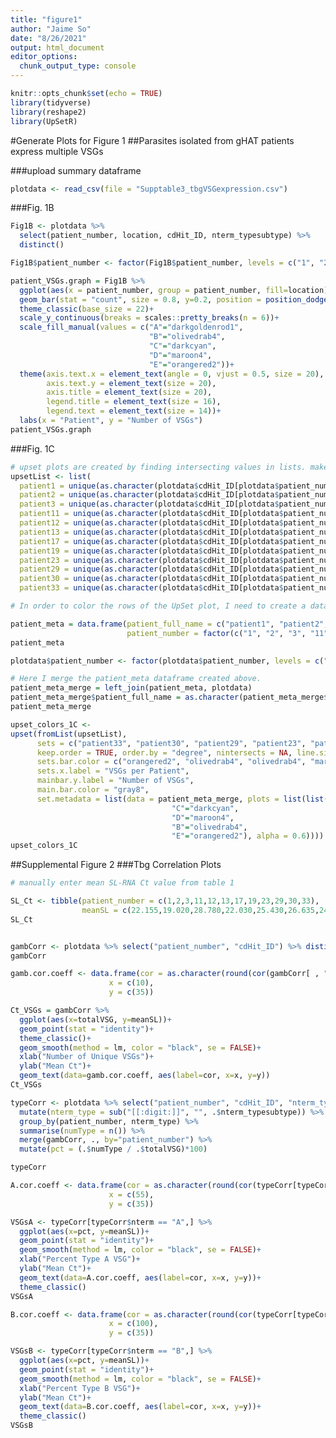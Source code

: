 ```yaml
---
title: "figure1"
author: "Jaime So"
date: "8/26/2021"
output: html_document
editor_options: 
  chunk_output_type: console
---
```


```r
knitr::opts_chunk$set(echo = TRUE)
library(tidyverse)
library(reshape2)
library(UpSetR)
```

#Generate Plots for Figure 1
##Parasites isolated from gHAT patients express multiple VSGs


###upload summary dataframe
```r

plotdata <- read_csv(file = "Supptable3_tbgVSGexpression.csv")

```

###Fig. 1B
```r

Fig1B <- plotdata %>% 
  select(patient_number, location, cdHit_ID, nterm_typesubtype) %>% 
  distinct() 

Fig1B$patient_number <- factor(Fig1B$patient_number, levels = c("1", "2", "3", "11", "12", "13", "17", "19", "23", "29", "30", "33"))

patient_VSGs.graph = Fig1B %>% 
  ggplot(aes(x = patient_number, group = patient_number, fill=location))+
  geom_bar(stat = "count", size = 0.8, y=0.2, position = position_dodge())+
  theme_classic(base_size = 22)+
  scale_y_continuous(breaks = scales::pretty_breaks(n = 6))+
  scale_fill_manual(values = c("A"="darkgoldenrod1",
                               "B"="olivedrab4",
                               "C"="darkcyan",
                               "D"="maroon4",
                               "E"="orangered2"))+
  theme(axis.text.x = element_text(angle = 0, vjust = 0.5, size = 20), 
        axis.text.y = element_text(size = 20), 
        axis.title = element_text(size = 20),
        legend.title = element_text(size = 16), 
        legend.text = element_text(size = 14))+
  labs(x = "Patient", y = "Number of VSGs")
patient_VSGs.graph

```

###Fig. 1C
```r
# upset plots are created by finding intersecting values in lists. make the dataframe into a list
upsetList <- list(
  patient1 = unique(as.character(plotdata$cdHit_ID[plotdata$patient_number =="1"])),
  patient2 = unique(as.character(plotdata$cdHit_ID[plotdata$patient_number =="2"])),
  patient3 = unique(as.character(plotdata$cdHit_ID[plotdata$patient_number =="3"])),
  patient11 = unique(as.character(plotdata$cdHit_ID[plotdata$patient_number =="11"])),
  patient12 = unique(as.character(plotdata$cdHit_ID[plotdata$patient_number =="12"])),
  patient13 = unique(as.character(plotdata$cdHit_ID[plotdata$patient_number =="13"])),
  patient17 = unique(as.character(plotdata$cdHit_ID[plotdata$patient_number =="17"])),
  patient19 = unique(as.character(plotdata$cdHit_ID[plotdata$patient_number =="19"])),
  patient23 = unique(as.character(plotdata$cdHit_ID[plotdata$patient_number =="23"])),
  patient29 = unique(as.character(plotdata$cdHit_ID[plotdata$patient_number =="29"])),
  patient30 = unique(as.character(plotdata$cdHit_ID[plotdata$patient_number =="30"])),
  patient33 = unique(as.character(plotdata$cdHit_ID[plotdata$patient_number =="33"])))

# In order to color the rows of the UpSet plot, I need to create a dataframe where the first column is the name of the sets (patient_full_name) and the second column is the variable used to compare the sets (patient_number).

patient_meta = data.frame(patient_full_name = c("patient1", "patient2", "patient3", "patient11", "patient12", "patient13", "patient17", "patient19", "patient23", "patient29", "patient30", "patient33"),
                          patient_number = factor(c("1", "2", "3", "11", "12", "13", "17", "19", "23", "29", "30", "33")))
patient_meta

plotdata$patient_number <- factor(plotdata$patient_number, levels = c("1", "2", "3", "11", "12", "13", "17", "19", "23", "29", "30", "33"))

# Here I merge the patient_meta dataframe created above.
patient_meta_merge = left_join(patient_meta, plotdata)
patient_meta_merge$patient_full_name = as.character(patient_meta_merge$patient_full_name)
patient_meta_merge

upset_colors_1C <-
upset(fromList(upsetList), 
      sets = c("patient33", "patient30", "patient29", "patient23", "patient19", "patient17", "patient13", "patient12", "patient11", "patient3", "patient2", "patient1"), 
      keep.order = TRUE, order.by = "degree", nintersects = NA, line.size = 0.4, 
      sets.bar.color = c("orangered2", "olivedrab4", "olivedrab4", "maroon4", "darkcyan", "darkcyan", "darkcyan", "darkcyan", "darkcyan", "darkgoldenrod1", "darkgoldenrod1", "darkgoldenrod1"), point.size = 2.8, text.scale = 1.8, mb.ratio = c(0.5, 0.5), 
      sets.x.label = "VSGs per Patient", 
      mainbar.y.label = "Number of VSGs", 
      main.bar.color = "gray8", 
      set.metadata = list(data = patient_meta_merge, plots = list(list(type = "matrix_rows", column = "location", colors = c("A"="darkgoldenrod1",
                                    "C"="darkcyan",
                                    "D"="maroon4",
                                    "B"="olivedrab4",
                                    "E"="orangered2"), alpha = 0.6))))
upset_colors_1C

```

##Supplemental Figure 2
###Tbg Correlation Plots
```r
# manually enter mean SL-RNA Ct value from table 1

SL_Ct <- tibble(patient_number = c(1,2,3,11,12,13,17,19,23,29,30,33),
                meanSL = c(22.155,19.020,28.780,22.030,25.430,26.635,24.495,28.245,27.085,28.320,22.960,32.385))
SL_Ct


gambCorr <- plotdata %>% select("patient_number", "cdHit_ID") %>% distinct() %>% group_by(patient_number) %>% summarise(totalVSG = n()) %>% merge(SL_Ct, .)
gambCorr

gamb.cor.coeff <- data.frame(cor = as.character(round(cor(gambCorr[ , "totalVSG"], gambCorr[ , "meanSL"], method = "pearson"), digits = 3)),
                      x = c(10),
                      y = c(35))

Ct_VSGs = gambCorr %>%
  ggplot(aes(x=totalVSG, y=meanSL))+
  geom_point(stat = "identity")+
  theme_classic()+
  geom_smooth(method = lm, color = "black", se = FALSE)+
  xlab("Number of Unique VSGs")+
  ylab("Mean Ct")+
  geom_text(data=gamb.cor.coeff, aes(label=cor, x=x, y=y))
Ct_VSGs

typeCorr <- plotdata %>% select("patient_number", "cdHit_ID", "nterm_typesubtype") %>% distinct() %>% 
  mutate(nterm_type = sub("[[:digit:]]", "", .$nterm_typesubtype)) %>% 
  group_by(patient_number, nterm_type) %>% 
  summarise(numType = n()) %>% 
  merge(gambCorr, ., by="patient_number") %>%
  mutate(pct = (.$numType / .$totalVSG)*100)

typeCorr

A.cor.coeff <- data.frame(cor = as.character(round(cor(typeCorr[typeCorr$nterm == "A" , ] %>% .$pct , typeCorr[typeCorr$nterm == "A" , ] %>% .$meanSL, method = "pearson"), digits = 3)),
                      x = c(55),
                      y = c(35))

VSGsA <- typeCorr[typeCorr$nterm == "A",] %>%
  ggplot(aes(x=pct, y=meanSL))+
  geom_point(stat = "identity")+
  geom_smooth(method = lm, color = "black", se = FALSE)+
  xlab("Percent Type A VSG")+
  ylab("Mean Ct")+
  geom_text(data=A.cor.coeff, aes(label=cor, x=x, y=y))+
  theme_classic()
VSGsA

B.cor.coeff <- data.frame(cor = as.character(round(cor(typeCorr[typeCorr$nterm == "B" , ] %>% .$pct , typeCorr[typeCorr$nterm == "B" , ] %>% .$meanSL, method = "pearson"), digits = 3)),
                      x = c(100),
                      y = c(35))

VSGsB <- typeCorr[typeCorr$nterm == "B",] %>%
  ggplot(aes(x=pct, y=meanSL))+
  geom_point(stat = "identity")+
  geom_smooth(method = lm, color = "black", se = FALSE)+
  xlab("Percent Type B VSG")+
  ylab("Mean Ct")+
  geom_text(data=B.cor.coeff, aes(label=cor, x=x, y=y))+
  theme_classic()
VSGsB
```
